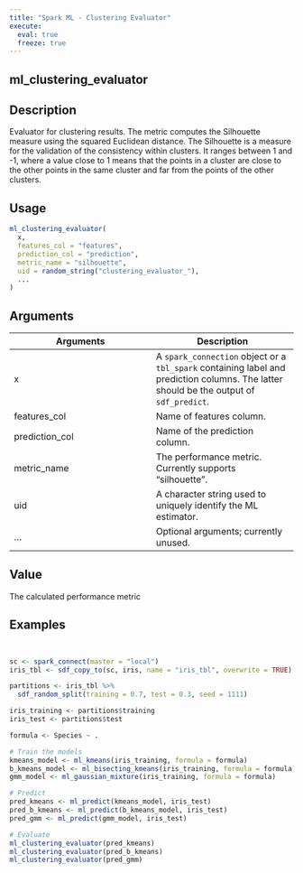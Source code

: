 ```yaml
---
title: "Spark ML - Clustering Evaluator"
execute:
  eval: true
  freeze: true
---
```


## ml_clustering_evaluator

## Description
Evaluator for clustering results. The metric computes the Silhouette measure using the squared Euclidean distance. The Silhouette is a measure for the validation of the consistency within clusters. It ranges between 1 and -1, where a value close to 1 means that the points in a cluster are close to the other points in the same cluster and far from the points of the other clusters.


## Usage
```r
ml_clustering_evaluator(
  x,
  features_col = "features",
  prediction_col = "prediction",
  metric_name = "silhouette",
  uid = random_string("clustering_evaluator_"),
  ...
)
```

## Arguments
|Arguments|Description|
|---|---|
| x | A `spark_connection` object or a `tbl_spark` containing label and prediction columns. The latter should be the output of `sdf_predict`. |
| features_col | Name of features column. |
| prediction_col | Name of the prediction column. |
| metric_name | The performance metric. Currently supports "silhouette". |
| uid | A character string used to uniquely identify the ML estimator. |
| ... | Optional arguments; currently unused. |


## Value
The calculated performance metric






## Examples
```r


sc <- spark_connect(master = "local")
iris_tbl <- sdf_copy_to(sc, iris, name = "iris_tbl", overwrite = TRUE)

partitions <- iris_tbl %>%
  sdf_random_split(training = 0.7, test = 0.3, seed = 1111)

iris_training <- partitions$training
iris_test <- partitions$test

formula <- Species ~ .

# Train the models
kmeans_model <- ml_kmeans(iris_training, formula = formula)
b_kmeans_model <- ml_bisecting_kmeans(iris_training, formula = formula)
gmm_model <- ml_gaussian_mixture(iris_training, formula = formula)

# Predict
pred_kmeans <- ml_predict(kmeans_model, iris_test)
pred_b_kmeans <- ml_predict(b_kmeans_model, iris_test)
pred_gmm <- ml_predict(gmm_model, iris_test)

# Evaluate
ml_clustering_evaluator(pred_kmeans)
ml_clustering_evaluator(pred_b_kmeans)
ml_clustering_evaluator(pred_gmm)


```
